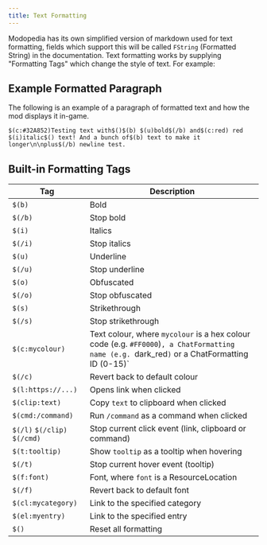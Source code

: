 ```yaml
---
title: Text Formatting
---
```


Modopedia has its own simplified version of markdown used for text formatting, fields which support this will be called `FString` (Formatted String) in the documentation. Text formatting works by supplying "Formatting Tags" which change the style of text. For example:

## Example Formatted Paragraph

The following is an example of a paragraph of formatted text and how the mod displays it in-game.

```
$(c:#32A852)Testing text with$()$(b) $(u)bold$(/b) and$(c:red) red $(i)italic$() text! And a bunch of$(b) text to make it longer\n\nplus$(/b) newline test.
```
<Asset location="modopedia:text_formatting/text_formatting_example" width={580} height={364} />

## Built-in Formatting Tags

| Tag                          | Description                                                                                                                                   |
|------------------------------|-----------------------------------------------------------------------------------------------------------------------------------------------|
| `$(b)`                       | Bold                                                                                                                                          |
| `$(/b)`                      | Stop bold                                                                                                                                     |
| `$(i)`                       | Italics                                                                                                                                       |
| `$(/i)`                      | Stop italics                                                                                                                                  |
| `$(u)`                       | Underline                                                                                                                                     |
| `$(/u)`                      | Stop underline                                                                                                                                |
| `$(o)`                       | Obfuscated                                                                                                                                    |
| `$(/o)`                      | Stop obfuscated                                                                                                                               |
| `$(s)`                       | Strikethrough                                                                                                                                 |
| `$(/s)`                      | Stop strikethrough                                                                                                                            |
| `$(c:mycolour)`              | Text colour, where `mycolour` is a hex colour code (e.g. `#FF0000`)`, a ChatFormatting name (e.g. `dark_red`)` or a ChatFormatting ID (0-15)` |
| `$(/c)`                      | Revert back to default colour                                                                                                                 |
| `$(l:https://...)`           | Opens link when clicked                                                                                                                       |
| `$(clip:text)`               | Copy `text` to clipboard when clicked                                                                                                         |
| `$(cmd:/command)`            | Run `/command` as a command when clicked                                                                                                      |
| `$(/l)` `$(/clip)` `$(/cmd)` | Stop current click event (link, clipboard or command)                                                                                         |
| `$(t:tooltip)`               | Show `tooltip` as a tooltip when hovering                                                                                                     |
| `$(/t)`                      | Stop current hover event (tooltip)                                                                                                            |
| `$(f:font)`                  | Font, where `font` is a ResourceLocation                                                                                                      |
| `$(/f)`                      | Revert back to default font                                                                                                                   |
| `$(cl:mycategory)`           | Link to the specified category                                                                                                                |
| `$(el:myentry)`              | Link to the specified entry                                                                                                                   |
| `$()`                        | Reset all formatting                                                                                                                          |
